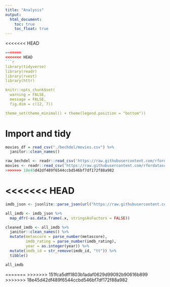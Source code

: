 ```yaml
---
title: "Analysis"
output: 
  html_document:
    toc: true
    toc_float: true
---
```

<<<<<<< HEAD

```r
=======
<<<<<<< HEAD
```r
library(tidyverse)
library(readr)
library(rvest)
library(httr)

knitr::opts_chunk$set(
  warning = FALSE, 
  message = FALSE,
  fig.dim = c(12, 7))

theme_set(theme_minimal() + theme(legend.position = "bottom"))
```


# Import and tidy

```r
movies_df = read_csv("./bechdel/movies.csv") %>% 
  janitor::clean_names()

raw_bechdel <- readr::read_csv('https://raw.githubusercontent.com/rfordatascience/tidytuesday/master/data/2021/2021-03-09/raw_bechdel.csv')
movies <- readr::read_csv('https://raw.githubusercontent.com/rfordatascience/tidytuesday/master/data/2021/2021-03-09/movies.csv')
>>>>>>> 18e45d42df489f6544ccbd546bf7df172f88a982

```


<<<<<<< HEAD
=======
```r
imdb_json <- jsonlite::parse_json(url("https://raw.githubusercontent.com/brianckeegan/Bechdel/master/imdb_data.json"))

all_imdb <- imdb_json %>%
  map_dfr(~as.data.frame(.x, stringsAsFactors = FALSE))

cleaned_imdb <- all_imdb %>% 
  janitor::clean_names() %>% 
  mutate(metascore = parse_number(metascore),
         imdb_rating = parse_number(imdb_rating),
         year = as.integer(year)) %>% 
  mutate(imdb_id = str_remove(imdb_id, "tt")) %>% 
  tibble()

all_imdb

```

=======
>>>>>>> 151fca5dff1803b1adaf0629d99092b90616b899
>>>>>>> 18e45d42df489f6544ccbd546bf7df172f88a982
